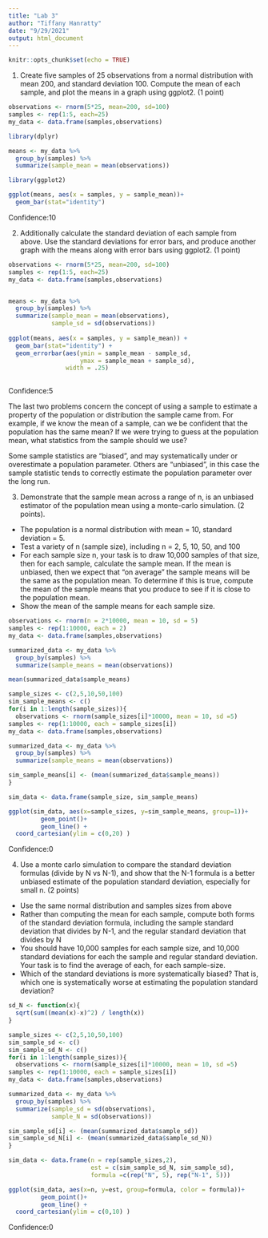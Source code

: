 ```yaml
---
title: "Lab 3"
author: "Tiffany Hanratty"
date: "9/29/2021"
output: html_document
---
```


```r
knitr::opts_chunk$set(echo = TRUE)
```

1. Create five samples of 25 observations from a normal distribution with mean 200, and standard deviation 100. Compute the mean of each sample, and plot the means in a graph using ggplot2. (1 point)

```r
observations <- rnorm(5*25, mean=200, sd=100)
samples <- rep(1:5, each=25)
my_data <- data.frame(samples,observations)

library(dplyr)

means <- my_data %>%
  group_by(samples) %>%
  summarize(sample_mean = mean(observations))

library(ggplot2)

ggplot(means, aes(x = samples, y = sample_mean))+
  geom_bar(stat="identity")
```
Confidence:10

2. Additionally calculate the standard deviation of each sample from above. Use the standard deviations for error bars, and produce another graph with the means along with error bars using ggplot2. (1 point)

```r
observations <- rnorm(5*25, mean=200, sd=100)
samples <- rep(1:5, each=25)
my_data <- data.frame(samples,observations)


means <- my_data %>%
  group_by(samples) %>%
  summarize(sample_mean = mean(observations),
            sample_sd = sd(observations))
            
ggplot(means, aes(x = samples, y = sample_mean)) +
  geom_bar(stat="identity") + 
  geom_errorbar(aes(ymin = sample_mean - sample_sd,
                    ymax = sample_mean + sample_sd),
                width = .25)
          
```
Confidence:5

The last two problems concern the concept of using a sample to estimate a property of the population or distribution the sample came from. For example, if we know the mean of a sample, can we be confident that the population has the same mean? If we were trying to guess at the population mean, what statistics from the sample should we use?

Some sample statistics are “biased”, and may systematically under or overestimate a population parameter. Others are “unbiased”, in this case the sample statistic tends to correctly estimate the population parameter over the long run.

3. Demonstrate that the sample mean across a range of n, is an unbiased estimator of the population mean using a monte-carlo simulation. (2 points).
- The population is a normal distribution with mean = 10, standard deviation = 5.
- Test a variety of n (sample size), including n = 2, 5, 10, 50, and 100
- For each sample size n, your task is to draw 10,000 samples of that size, then for each sample, calculate the sample mean. If the mean is unbiased, then we expect that “on average” the sample means will be the same as the population mean. To determine if this is true, compute the mean of the sample means that you produce to see if it is close to the population mean.
- Show the mean of the sample means for each sample size.

```r
observations <- rnorm(n = 2*10000, mean = 10, sd = 5)
samples <- rep(1:10000, each = 2)
my_data <- data.frame(samples,observations)

summarized_data <- my_data %>%
  group_by(samples) %>%
  summarize(sample_means = mean(observations))

mean(summarized_data$sample_means)

sample_sizes <- c(2,5,10,50,100)
sim_sample_means <- c()
for(i in 1:length(sample_sizes)){
  observations <- rnorm(sample_sizes[i]*10000, mean = 10, sd =5)
samples <- rep(1:10000, each = sample_sizes[i])
my_data <- data.frame(samples,observations)

summarized_data <- my_data %>%
  group_by(samples) %>%
  summarize(sample_means = mean(observations))

sim_sample_means[i] <- (mean(summarized_data$sample_means))
}

sim_data <- data.frame(sample_size, sim_sample_means)

ggplot(sim_data, aes(x=sample_sizes, y=sim_sample_means, group=1))+
         geom_point()+
         geom_line() +
  coord_cartesian(ylim = c(0,20) )

```
Confidence:0

4. Use a monte carlo simulation to compare the standard deviation formulas (divide by N vs N-1), and show that the N-1 formula is a better unbiased estimate of the population standard deviation, especially for small n. (2 points)
- Use the same normal distribution and samples sizes from above
- Rather than computing the mean for each sample, compute both forms of the standard deviation formula, including the sample standard deviation that divides by N-1, and the regular standard deviation that divides by N
- You should have 10,000 samples for each sample size, and 10,000 standard deviations for each the sample and regular standard deviation. Your task is to find the average of each, for each sample-size.
- Which of the standard deviations is more systematically biased? That is, which one is systematically worse at estimating the population standard deviation?

```r
sd_N <- function(x){
  sqrt(sum((mean(x)-x)^2) / length(x))
}

sample_sizes <- c(2,5,10,50,100)
sim_sample_sd <- c()
sim_sample_sd_N <- c()
for(i in 1:length(sample_sizes)){
  observations <- rnorm(sample_sizes[i]*10000, mean = 10, sd =5)
samples <- rep(1:10000, each = sample_sizes[i])
my_data <- data.frame(samples,observations)

summarized_data <- my_data %>%
  group_by(samples) %>%
  summarize(sample_sd = sd(observations),
            sample_N = sd(observations))

sim_sample_sd[i] <- (mean(summarized_data$sample_sd))
sim_sample_sd_N[i] <- (mean(summarized_data$sample_sd_N))
}

sim_data <- data.frame(n = rep(sample_sizes,2),
                       est = c(sim_sample_sd_N, sim_sample_sd),
                       formula =c(rep("N", 5), rep("N-1", 5)))

ggplot(sim_data, aes(x=n, y=est, group=formula, color = formula))+
         geom_point()+
         geom_line() +
  coord_cartesian(ylim = c(0,10) )

```
Confidence:0
